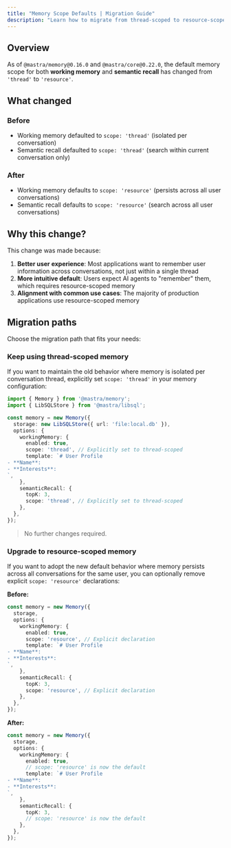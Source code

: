 ```yaml
---
title: "Memory Scope Defaults | Migration Guide"
description: "Learn how to migrate from thread-scoped to resource-scoped memory defaults in Mastra."
---
```


## Overview

As of `@mastra/memory@0.16.0` and `@mastra/core@0.22.0`, the default memory scope for both **working memory** and **semantic recall** has changed from `'thread'` to `'resource'`.

## What changed

### Before

- Working memory defaulted to `scope: 'thread'` (isolated per conversation)
- Semantic recall defaulted to `scope: 'thread'` (search within current conversation only)

### After

- Working memory defaults to `scope: 'resource'` (persists across all user conversations)
- Semantic recall defaults to `scope: 'resource'` (search across all user conversations)

## Why this change?

This change was made because:

1. **Better user experience**: Most applications want to remember user information across conversations, not just within a single thread
2. **More intuitive default**: Users expect AI agents to "remember" them, which requires resource-scoped memory
3. **Alignment with common use cases**: The majority of production applications use resource-scoped memory

## Migration paths

Choose the migration path that fits your needs:

### Keep using thread-scoped memory

If you want to maintain the old behavior where memory is isolated per conversation thread, explicitly set `scope: 'thread'` in your memory configuration:

```typescript showLineNumbers copy
import { Memory } from '@mastra/memory';
import { LibSQLStore } from '@mastra/libsql';

const memory = new Memory({
  storage: new LibSQLStore({ url: 'file:local.db' }),
  options: {
    workingMemory: {
      enabled: true,
      scope: 'thread', // Explicitly set to thread-scoped
      template: `# User Profile
- **Name**: 
- **Interests**: 
`,
    },
    semanticRecall: {
      topK: 3,
      scope: 'thread', // Explicitly set to thread-scoped
    },
  },
});
```

> No further changes required.

### Upgrade to resource-scoped memory

If you want to adopt the new default behavior where memory persists across all conversations for the same user, you can optionally remove explicit `scope: 'resource'` declarations:

**Before:**
```typescript showLineNumbers copy
const memory = new Memory({
  storage,
  options: {
    workingMemory: {
      enabled: true,
      scope: 'resource', // Explicit declaration
      template: `# User Profile
- **Name**: 
- **Interests**: 
`,
    },
    semanticRecall: {
      topK: 3,
      scope: 'resource', // Explicit declaration
    },
  },
});
```

**After:**
```typescript showLineNumbers copy
const memory = new Memory({
  storage,
  options: {
    workingMemory: {
      enabled: true,
      // scope: 'resource' is now the default
      template: `# User Profile
- **Name**: 
- **Interests**: 
`,
    },
    semanticRecall: {
      topK: 3,
      // scope: 'resource' is now the default
    },
  },
});
```
